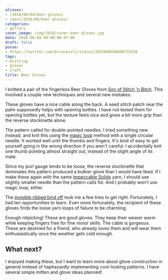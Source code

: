 ```yaml
---
aliases:
- /2018/08/04/beer-gloves/
- /post/2018/08/beer-gloves/
categories:
- gallery
cover_image: /img/2018/cover-beer-gloves.jpg
date: 2018-08-04 00:00:00-07:00
draft: false
posse:
- https://twitter.com/brianwisti/status/1025894930600718336
tags:
- knitting
- gloves
- craft
title: Beer Gloves
---
```


I knitted a pair of the fingerless Beer Gloves from [Son of Stitch 'n Bitch][]. This involved a couple new
techniques and several new mistakes.

[Son of Stitch 'n Bitch]: https://www.goodreads.com/book/show/170305.Son_of_Stitch_n_Bitch
<!--more-->

These gloves have a nice cable along the back. A seed stitch patch near the palm supposedly helps with
opening bottles. I have not tested them for opening bottles yet, but the texture feels nice and gives a bit
more grip than the reverse stockinette alone.

The pattern called for double-pointed needles. I tried something new instead, and knit this using the [magic
loop][] method with a single circular needle. It worked well until the thumbs and fingers. It's kind of easy
to get yourself going in the wrong direction if you aren't careful. I accidentally knit one thumb pointing
almost straight out, instead of the slight angle of its mate.

[magic loop]: https://www.craftsy.com/knitting/article/demystifying-the-magic-loop/

Since my purl gauge tends to be loose, the reverse stockinette that dominates this pattern produced a bulkier
glove than I would have liked. If I make these again with the same [Impeccable Solids][] yarn, I should use
slightly smaller needle than the pattern calls for. And I probably won't use magic loop, either.

[Impeccable Solids]: https://www.ravelry.com/yarns/library/loops--threads-impeccable-solids

The [invisible ribbed bind off][] took me a few tries to get right. Fortunately, I had ten opportunities to
learn. Even more fortunately, the recipient of these gloves finds the loose yarn loops of failure to be
charming.

[invisible ribbed bind off]: https://knitfreedom.com/invisible-ribbed-bind-off/

Enough nitpicking! These are good gloves. They keep their wearer warm while keeping fingers free for fine
motor skills. The cable is gorgeous. These are destined for a friend, who already loves them and will wear
them enthusiastically once the weather gets cold enough.

## What next?

I enjoyed making these, but I want to learn more about glove construction in general instead of haphazardly
implementing cool-looking patterns. I have several simple mitten and glove ideas planned!
